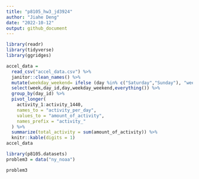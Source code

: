 ```yaml
---
title: "p8105_hw3_jd3924"
author: "Jiahe Deng"
date: "2022-10-12"
output: github_document
---
```


```r
library(readr)
library(tidyverse)
library(ggridges)
```
```r
accel_data =
  read_csv("accel_data.csv") %>%
  janitor::clean_names() %>%
  mutate(weekday_weekend= ifelse (day %in% c("Saturday","Sunday"), "weekdend", "weekday")) %>%
  select(week,day_id,day,weekday_weekend,everything()) %>%
  group_by(day_id) %>%
  pivot_longer(
    activity_1:activity_1440,
    names_to = "activity_per_day",
    values_to = "amount_of_activity",
    names_prefix = "activity_"
  ) %>%
  summarize(total_activity = sum(amount_of_activity)) %>%
  knitr::kable(digits = 1)
accel_data
```

```r
library(p8105.datasets)
problem3 = data("ny_noaa")

problem3



```




